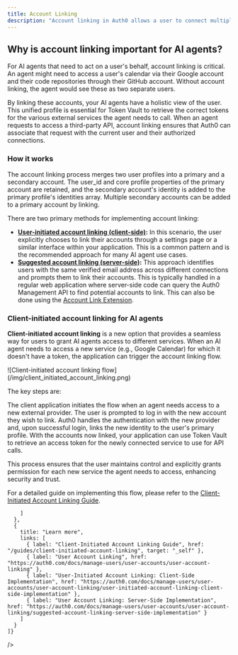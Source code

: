 ```yaml
---
title: Account Linking
description: "Account linking in Auth0 allows a user to connect multiple identity provider accounts, such as Google, GitHub, or a corporate SAML connection, under a single, unified user profile. By default, Auth0 treats each login from a different provider as a separate user. Account linking merges these distinct identities, enabling a user to authenticate from any of their linked accounts and be recognized as the same person by your application."
---
```


## Why is account linking important for AI agents?

For AI agents that need to act on a user's behalf, account linking is critical. An agent might need to access a user's calendar via their Google account and their code repositories through their GitHub account. Without account linking, the agent would see these as two separate users.

By linking these accounts, your AI agents have a holistic view of the user. This unified profile is essential for Token Vault to retrieve the correct tokens for the various external services the agent needs to call. When an agent requests to access a third-party API, account linking ensures that Auth0 can associate that request with the current user and their authorized connections.

### How it works

The account linking process merges two user profiles into a primary and a secondary account. The user_id and core profile properties of the primary account are retained, and the secondary account's identity is added to the primary profile's identities array. Multiple secondary accounts can be added to a primary account by linking.

There are two primary methods for implementing account linking:

- [**User-initiated account linking (client-side)**](https://auth0.com/docs/manage-users/user-accounts/user-account-linking/user-initiated-account-linking-client-side-implementation)**:** In this scenario, the user explicitly chooses to link their accounts through a settings page or a similar interface within your application. This is a common pattern and is the recommended approach for many AI agent use cases.
- [**Suggested account linking (server-side)**](https://auth0.com/docs/manage-users/user-accounts/user-account-linking/suggested-account-linking-server-side-implementation)**:** This approach identifies users with the same verified email address across different connections and prompts them to link their accounts. This is typically handled in a regular web application where server-side code can query the Auth0 Management API to find potential accounts to link. This can also be done using the [Account Link Extension](https://auth0.com/docs/customize/extensions/account-link-extension).

### Client-initiated account linking for AI agents

**Client-initiated account linking** is a new option that provides a seamless way for users to grant AI agents access to different services. When an AI agent needs to access a new service (e.g., Google Calendar) for which it doesn't have a token, the application can trigger the account linking flow.

<Frame>
  ![Client-initiated account linking
  flow](/img/client_initiated_account_linking.png)
</Frame>

The key steps are:

<Steps>
  <Step title="Trigger the flow">
    The client application initiates the flow when an agent needs access to a
    new external provider.
  </Step>
  <Step title="User authentication">
    The user is prompted to log in with the new account they wish to link.
  </Step>
  <Step title="Token exchange and linking">
    Auth0 handles the authentication with the new provider and, upon successful
    login, links the new identity to the user's primary profile.
  </Step>
  <Step title="Token retrieval">
    With the accounts now linked, your application can use Token Vault to
    retrieve an access token for the newly connected service to use for API
    calls.
  </Step>
</Steps>

This process ensures that the user maintains control and explicitly grants permission for each new service the agent needs to access, enhancing security and trust.

For a detailed guide on implementing this flow, please refer to the [Client-Initiated Account Linking Guide](/guides/client-initiated-account-linking).


<Panel>
  <OverviewTocs
    sections={[
      {
        title: "Get started",
        links: [
          { label: "Calling third-party Party APIs", href: "/calling-apis/langgraph/get-started/call-others-apis-on-users-behalf", target: "_self" },

        ]
      },
      {
        title: "Learn more",
        links: [
          { label: "Client-Initiated Account Linking Guide", href: "/guides/client-initiated-account-linking", target: "_self" },
          { label: "User Account Linking", href: "https://auth0.com/docs/manage-users/user-accounts/user-account-linking" },
          { label: "User-Initiated Account Linking: Client-Side Implementation", href: "https://auth0.com/docs/manage-users/user-accounts/user-account-linking/user-initiated-account-linking-client-side-implementation" },
          { label: "User Account Linking: Server-Side Implementation", href: "https://auth0.com/docs/manage-users/user-accounts/user-account-linking/suggested-account-linking-server-side-implementation" }
        ]
      }
    ]}
  />
</Panel>
